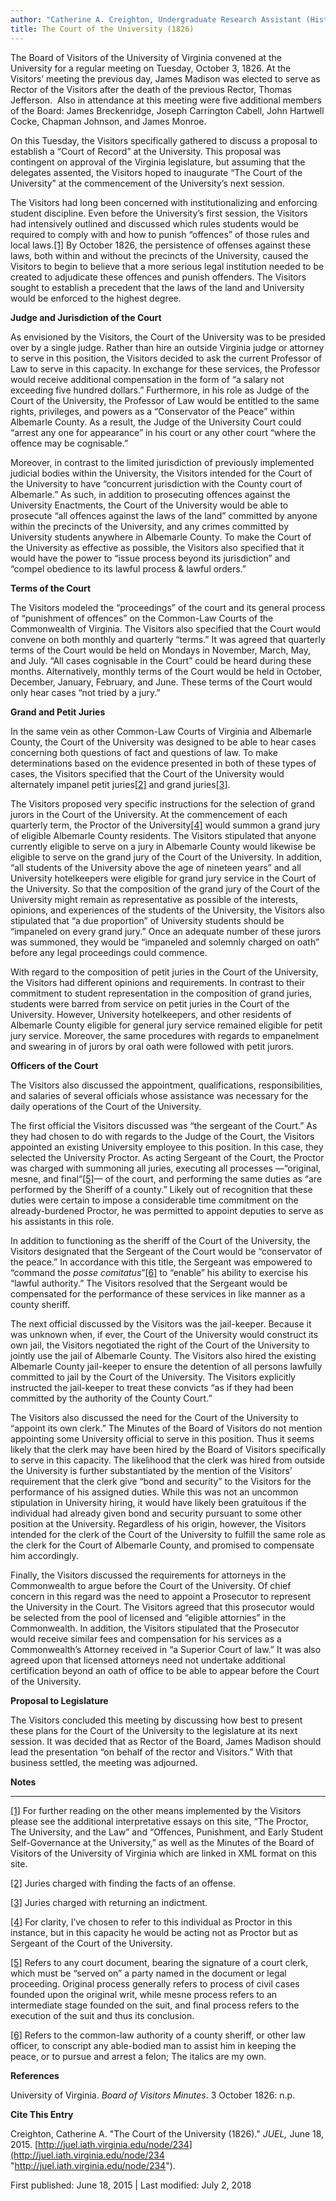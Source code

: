 ```yaml
---
author: "Catherine A. Creighton, Undergraduate Research Assistant (History Degree) "
title: The Court of the University (1826)
---
```

The Board of Visitors of the University of Virginia convened at the University for a regular meeting on Tuesday, October 3, 1826. At the Visitors’ meeting the previous day, James Madison was elected to serve as Rector of the Visitors after the death of the previous Rector, Thomas Jefferson.  Also in attendance at this meeting were five additional members of the Board: James Breckenridge, Joseph Carrington Cabell, John Hartwell Cocke, Chapman Johnson, and James Monroe.

On this Tuesday, the Visitors specifically gathered to discuss a proposal to establish a “Court of Record” at the University. This proposal was contingent on approval of the Virginia legislature, but assuming that the delegates assented, the Visitors hoped to inaugurate “The Court of the University” at the commencement of the University’s next session.

The Visitors had long been concerned with institutionalizing and enforcing student discipline. Even before the University’s first session, the Visitors had intensively outlined and discussed which rules students would be required to comply with and how to punish “offences” of those rules and local laws.[\[1\]](#_ftn1) By October 1826, the persistence of offenses against these laws, both within and without the precincts of the University, caused the Visitors to begin to believe that a more serious legal institution needed to be created to adjudicate these offences and punish offenders. The Visitors sought to establish a precedent that the laws of the land and University would be enforced to the highest degree.

**Judge and Jurisdiction of the Court** 

As envisioned by the Visitors, the Court of the University was to be presided over by a single judge. Rather than hire an outside Virginia judge or attorney to serve in this position, the Visitors decided to ask the current Professor of Law to serve in this capacity. In exchange for these services, the Professor would receive additional compensation in the form of “a salary not exceeding five hundred dollars.” Furthermore, in his role as Judge of the Court of the University, the Professor of Law would be entitled to the same rights, privileges, and powers as a “Conservator of the Peace” within Albemarle County. As a result, the Judge of the University Court could “arrest any one for appearance” in his court or any other court “where the offence may be cognisable.”

Moreover, in contrast to the limited jurisdiction of previously implemented judicial bodies within the University, the Visitors intended for the Court of the University to have “concurrent jurisdiction with the County court of Albemarle.” As such, in addition to prosecuting offences against the University Enactments, the Court of the University would be able to prosecute “all offences against the laws of the land” committed by anyone within the precincts of the University, and any crimes committed by University students anywhere in Albemarle County. To make the Court of the University as effective as possible, the Visitors also specified that it would have the power to “issue process beyond its jurisdiction” and “compel obedience to its lawful process & lawful orders.”

**Terms of the Court**

The Visitors modeled the “proceedings” of the court and its general process of “punishment of offences” on the Common-Law Courts of the Commonwealth of Virginia. The Visitors also specified that the Court would convene on both monthly and quarterly “terms.” It was agreed that quarterly terms of the Court would be held on Mondays in November, March, May, and July. “All cases cognisable in the Court” could be heard during these months. Alternatively, monthly terms of the Court would be held in October, December, January, February, and June. These terms of the Court would only hear cases “not tried by a jury.”

**Grand and Petit Juries**

In the same vein as other Common-Law Courts of Virginia and Albemarle County, the Court of the University was designed to be able to hear cases concerning both questions of fact and questions of law. To make determinations based on the evidence presented in both of these types of cases, the Visitors specified that the Court of the University would alternately impanel petit juries[\[2\]](#_ftn2) and grand juries[\[3\]](#_ftn3).

The Visitors proposed very specific instructions for the selection of grand jurors in the Court of the University. At the commencement of each quarterly term, the Proctor of the University[\[4\]](#_ftn4) would summon a grand jury of eligible Albemarle County residents. The Visitors stipulated that anyone currently eligible to serve on a jury in Albemarle County would likewise be eligible to serve on the grand jury of the Court of the University. In addition,  “all students of the University above the age of nineteen years” and all University hotelkeepers were eligible for grand jury service in the Court of the University. So that the composition of the grand jury of the Court of the University might remain as representative as possible of the interests, opinions, and experiences of the students of the University, the Visitors also stipulated that “a due proportion” of University students should be “impaneled on every grand jury.” Once an adequate number of these jurors was summoned, they would be “impaneled and solemnly charged on oath” before any legal proceedings could commence.

With regard to the composition of petit juries in the Court of the University, the Visitors had different opinions and requirements. In contrast to their commitment to student representation in the composition of grand juries, students were barred from service on petit juries in the Court of the University. However, University hotelkeepers, and other residents of Albemarle County eligible for general jury service remained eligible for petit jury service. Moreover, the same procedures with regards to empanelment and swearing in of jurors by oral oath were followed with petit jurors.

**Officers of the Court**

The Visitors also discussed the appointment, qualifications, responsibilities, and salaries of several officials whose assistance was necessary for the daily operations of the Court of the University.

The first official the Visitors discussed was “the sergeant of the Court.” As they had chosen to do with regards to the Judge of the Court, the Visitors appointed an existing University employee to this position. In this case, they selected the University Proctor. As acting Sergeant of the Court, the Proctor was charged with summoning all juries, executing all processes —“original, mesne, and final“[\[5\]](#_ftn5)— of the court, and performing the same duties as “are performed by the Sheriff of a county.” Likely out of recognition that these duties were certain to impose a considerable time commitment on the already-burdened Proctor, he was permitted to appoint deputies to serve as his assistants in this role.

In addition to functioning as the sheriff of the Court of the University, the Visitors designated that the Sergeant of the Court would be “conservator of the peace.” In accordance with this title, the Sergeant was empowered to “command the _posse comitatus_”[\[6\]](#_ftn6) to “enable” his ability to exercise his “lawful authority.” The Visitors resolved that the Sergeant would be compensated for the performance of these services in like manner as a county sheriff.

The next official discussed by the Visitors was the jail-keeper. Because it was unknown when, if ever, the Court of the University would construct its own jail, the Visitors negotiated the right of the Court of the University to jointly use the jail of Albemarle County. The Visitors also hired the existing Albemarle County jail-keeper to ensure the detention of all persons lawfully committed to jail by the Court of the University. The Visitors explicitly instructed the jail-keeper to treat these convicts “as if they had been committed by the authority of the County Court.”

The Visitors also discussed the need for the Court of the University to “appoint its own clerk.” The Minutes of the Board of Visitors do not mention appointing some University official to serve in this position. Thus it seems likely that the clerk may have been hired by the Board of Visitors specifically to serve in this capacity. The likelihood that the clerk was hired from outside the University is further substantiated by the mention of the Visitors’ requirement that the clerk give “bond and security” to the Visitors for the performance of his assigned duties. While this was not an uncommon stipulation in University hiring, it would have likely been gratuitous if the individual had already given bond and security pursuant to some other position at the University. Regardless of his origin, however, the Visitors intended for the clerk of the Court of the University to fulfill the same role as the clerk for the Court of Albemarle County, and promised to compensate him accordingly.

Finally, the Visitors discussed the requirements for attorneys in the Commonwealth to argue before the Court of the University. Of chief concern in this regard was the need to appoint a Prosecutor to represent the University in the Court. The Visitors agreed that this prosecutor would be selected from the pool of licensed and “eligible attornies” in the Commonwealth. In addition, the Visitors stipulated that the Prosecutor would receive similar fees and compensation for his services as a Commonwealth’s Attorney received in “a Superior Court of law.” It was also agreed upon that licensed attorneys need not undertake additional certification beyond an oath of office to be able to appear before the Court of the University.

**Proposal to Legislature**

The Visitors concluded this meeting by discussing how best to present these plans for the Court of the University to the legislature at its next session. It was decided that as Rector of the Board, James Madison should lead the presentation “on behalf of the rector and Visitors.” With that business settled, the meeting was adjourned.

**Notes** 

* * *

[\[1\]](#_ftnref) For further reading on the other means implemented by the Visitors please see the additional interpretative essays on this site, “The Proctor, The University, and the Law” and “Offences, Punishment, and Early Student Self-Governance at the University,” as well as the Minutes of the Board of Visitors of the University of Virginia which are linked in XML format on this site.

[\[2\]](#_ftnref) Juries charged with finding the facts of an offense.

[\[3\]](#_ftnref) Juries charged with returning an indictment.

[\[4\]](#_ftnref) For clarity, I’ve chosen to refer to this individual as Proctor in this instance, but in this capacity he would be acting not as Proctor but as Sergeant of the Court of the University.

[\[5\]](#_ftnref) Refers to any court document, bearing the signature of a court clerk, which must be “served on” a party named in the document or legal proceeding. Original process generally refers to process of civil cases founded upon the original writ, while mesne process refers to an intermediate stage founded on the suit, and final process refers to the execution of the suit and thus its conclusion.

[\[6\]](#_ftnref) Refers to the common-law authority of a county sheriff, or other law officer, to conscript any able-bodied man to assist him in keeping the peace, or to pursue and arrest a felon; The italics are my own. 

**References**

University of Virginia. _Board of Visitors Minutes_. 3 October 1826: n.p.

**Cite This Entry**

Creighton, Catherine A. "The Court of the University (1826)." _JUEL,_ June 18, 2015. [http://juel.iath.virginia.edu/node/234](http://juel.iath.virginia.edu/node/234 "http://juel.iath.virginia.edu/node/234").

First published: June 18, 2015 | Last modified: July 2, 2018